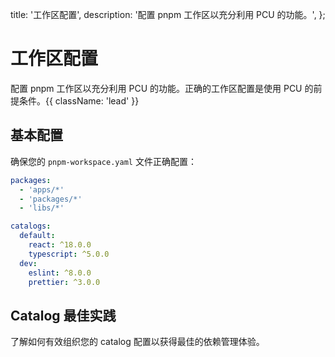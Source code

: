   title: '工作区配置',
  description: '配置 pnpm 工作区以充分利用 PCU 的功能。',
};

# 工作区配置

配置 pnpm 工作区以充分利用 PCU 的功能。正确的工作区配置是使用 PCU 的前提条件。{{ className: 'lead' }}

## 基本配置

确保您的 `pnpm-workspace.yaml` 文件正确配置：

```yaml
packages:
  - 'apps/*'
  - 'packages/*'
  - 'libs/*'

catalogs:
  default:
    react: ^18.0.0
    typescript: ^5.0.0
  dev:
    eslint: ^8.0.0
    prettier: ^3.0.0
```

## Catalog 最佳实践

了解如何有效组织您的 catalog 配置以获得最佳的依赖管理体验。

